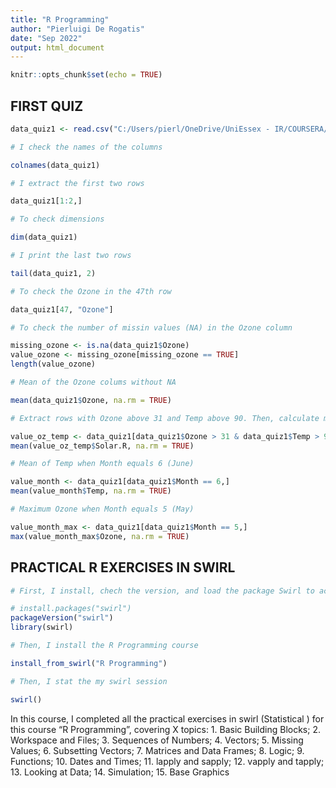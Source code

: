 ```yaml
---
title: "R Programming"
author: "Pierluigi De Rogatis"
date: "Sep 2022"
output: html_document
---
```


```r
knitr::opts_chunk$set(echo = TRUE)
```

## FIRST QUIZ

```r

data_quiz1 <- read.csv("C:/Users/pierl/OneDrive/UniEssex - IR/COURSERA/DATA SCIENCE SPECIALIZATION/COURSE 2/quiz1_data/hw1_data.csv")

# I check the names of the columns

colnames(data_quiz1)

# I extract the first two rows

data_quiz1[1:2,]

# To check dimensions

dim(data_quiz1)

# I print the last two rows

tail(data_quiz1, 2)

# To check the Ozone in the 47th row

data_quiz1[47, "Ozone"]

# To check the number of missin values (NA) in the Ozone column

missing_ozone <- is.na(data_quiz1$Ozone) 
value_ozone <- missing_ozone[missing_ozone == TRUE]
length(value_ozone)

# Mean of the Ozone colums without NA

mean(data_quiz1$Ozone, na.rm = TRUE)

# Extract rows with Ozone above 31 and Temp above 90. Then, calculate mean of Solar.R

value_oz_temp <- data_quiz1[data_quiz1$Ozone > 31 & data_quiz1$Temp > 90,]
mean(value_oz_temp$Solar.R, na.rm = TRUE)

# Mean of Temp when Month equals 6 (June)

value_month <- data_quiz1[data_quiz1$Month == 6,]
mean(value_month$Temp, na.rm = TRUE)

# Maximum Ozone when Month equals 5 (May)

value_month_max <- data_quiz1[data_quiz1$Month == 5,]
max(value_month_max$Ozone, na.rm = TRUE)

```

## PRACTICAL R EXERCISES IN SWIRL

```r

# First, I install, chech the version, and load the package Swirl to accomplish my practical exercises (commented to not execute it each time I run the code)

# install.packages("swirl")
packageVersion("swirl")
library(swirl)

# Then, I install the R Programming course

install_from_swirl("R Programming")

# Then, I stat the my swirl session

swirl()

```

In this course, I completed all the practical exercises in swirl (Statistical ) for this course "R Programming", covering X topics: 1. Basic Building Blocks; 2. Workspace and Files; 3. Sequences of Numbers; 4. Vectors; 5. Missing Values; 6. Subsetting Vectors; 7. Matrices and Data Frames; 8. Logic; 9. Functions; 10. Dates and Times; 11. lapply and sapply; 12. vapply and tapply; 13. Looking at Data; 14. Simulation; 15. Base Graphics
